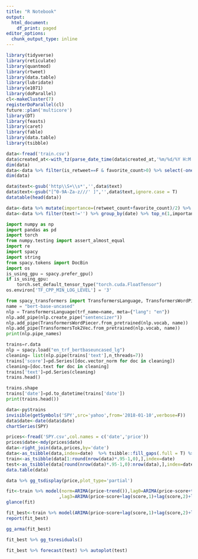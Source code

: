 ```yaml
---
title: "R Notebook"
output:
  html_document:
    df_print: paged
editor_options:
  chunk_output_type: inline
---
```



```R
library(tidyverse)
library(reticulate)
library(quantmod)
library(rtweet)
library(data.table)
library(lubridate)
library(e1071)
library(doParallel)
cl<-makeCluster(7)
registerDoParallel(cl)
future::plan('multicore')
library(DT)
library(feasts)
library(caret)
library(fable)
library(data.table)
library(tsibble)
```

```R
data<-fread('train.csv')
data$created_at<-with_tz(parse_date_time(data$created_at,'%m/%d/%Y H:M'),tzone='US/Central')
dim(data)
data<-data %>% filter(is_retweet==F & favorite_count>0) %>% select(-one_of('is_retweet')) %>% mutate(date=if_else(am(created_at),date(created_at),date(created_at+days(1)))) %>% select(-one_of('created_at'))
dim(data)
```
```R
data$text<-gsub('http\\S+\\s*','',data$text)
data$text<-gsub("[^0-9A-Za-z///' ]",'',data$text,ignore.case = T)
datatable(head(data))
```

```R
data<-data %>% mutate(importance=(retweet_count+favorite_count)/2) %>% select(text,date,importance)
data<-data %>% filter(text!='') %>% group_by(date) %>% top_n(1,importance) %>% select(-one_of('importance'))
```

```python
import numpy as np
import pandas as pd
import torch
from numpy.testing import assert_almost_equal
import re
import spacy
import string
from spacy.tokens import DocBin
import os
is_using_gpu = spacy.prefer_gpu()
if is_using_gpu:
    torch.set_default_tensor_type("torch.cuda.FloatTensor")
os.environ['TF_CPP_MIN_LOG_LEVEL'] = '3' 
```

```Python
from spacy_transformers import TransformersLanguage, TransformersWordPiecer, TransformersTok2Vec
name = "bert-base-uncased"
nlp = TransformersLanguage(trf_name=name, meta={"lang": "en"})
nlp.add_pipe(nlp.create_pipe("sentencizer"))
nlp.add_pipe(TransformersWordPiecer.from_pretrained(nlp.vocab, name))
nlp.add_pipe(TransformersTok2Vec.from_pretrained(nlp.vocab, name))
print(nlp.pipe_names) 
```


```python
trains=r.data
nlp = spacy.load("en_trf_bertbaseuncased_lg")
cleaning= list(nlp.pipe(trains['text'],n_threads=7))
trains['score']=pd.Series([doc.vector_norm for doc in cleaning])
cleaning=[doc.text for doc in cleaning]
trains['text']=pd.Series(cleaning)
trains.head()
```

```python
trains.shape
trains['date']=pd.to_datetime(trains['date'])
print(trains.head())
```

```R
data<-py$trains
invisible(getSymbols('SPY',src='yahoo',from='2018-01-10',verbose=F))
data$date<-date(data$date)
chartSeries(SPY)
```

```R
prices<-fread('SPY.csv',col.names = c('date','price'))
prices$date<-mdy(prices$date)
data<-right_join(data,prices,by='date')
data<-as_tsibble(data,index=date)  %>% tsibble::fill_gaps(.full = T) %>% fill(price,.direction='down') %>% fill(score,.direction = 'down') %>% filter(score>0)
train<-as_tsibble(data[1:round(nrow(data)*.95-1,0),],index=date)
test<-as_tsibble(data[round(nrow(data)*.95-1,0):nrow(data),],index=date)
data.table(data)
```
```R
data %>% gg_tsdisplay(price,plot_type='partial')
```



```R
fit<-train %>% model(norm=ARIMA(price~trend()),lag0=ARIMA(price~score+trend()),lag1=ARIMA(price~score+lag(score,1)+trend()),lag2=ARIMA(price~score+lag(score,1)+lag(score,2)+trend())
                    ,lag3=ARIMA(price~score+lag(score,1)+lag(score,2)+lag(score,4)+trend()),lag4=ARIMA(price~score+lag(score,1)+lag(score,2)+lag(score,4)+lag(score,6)+trend()),nn=NNETAR(price~score))
glance(fit)
```

```R
fit_best<-train %>% model(ARIMA(price~score+lag(score,1)+lag(score,2)+lag(score,4)+lag(score,6)+trend()))
report(fit_best)
```
```R
gg_arma(fit_best)
```

```R
fit_best %>% gg_tsresiduals()
```

```R
fit_best %>% forecast(test) %>% autoplot(test)
```